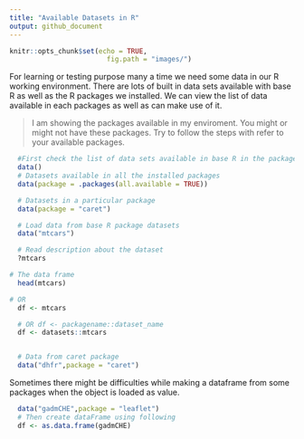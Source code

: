 ```yaml
---
title: "Available Datasets in R"
output: github_document
---
```


```r
knitr::opts_chunk$set(echo = TRUE,
                        fig.path = "images/")
```

For learning or testing purpose many a time we need some data in our R working environment. There are lots of built in data sets available with base R as well as the R packages we installed. We can view the list of data available in each packages as well as can make use of it.

> I am showing the packages available in my enviroment. You might or might not have these packages. Try to follow the steps with refer to your available packages.

```r
  
  #First check the list of data sets available in base R in the package datasets
  data()
  # Datasets available in all the installed packages
  data(package = .packages(all.available = TRUE))

  # Datasets in a particular package
  data(package = "caret")

  # Load data from base R package datasets
  data("mtcars")

  # Read description about the dataset
  ?mtcars

```

```r
# The data frame
  head(mtcars)

```

```r
# OR
  df <- mtcars

  # OR df <- packagename::dataset_name
  df <- datasets::mtcars


  # Data from caret package
  data("dhfr",package = "caret")
```


Sometimes there might be difficulties while making a dataframe from some packages when the object is loaded as value.
```r
  data("gadmCHE",package = "leaflet")
  # Then create dataFrame using following
  df <- as.data.frame(gadmCHE)
```

